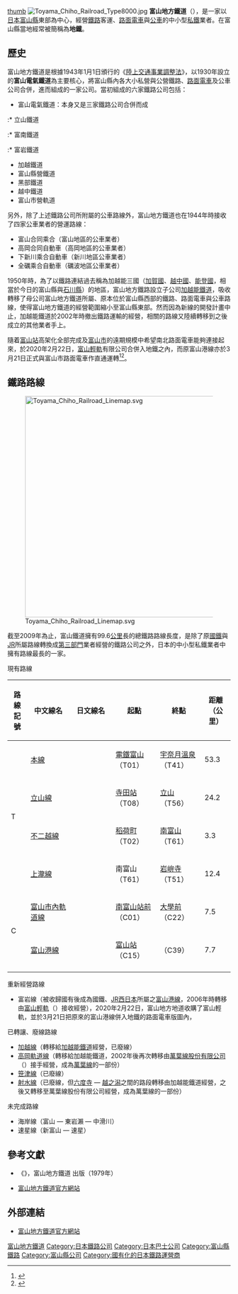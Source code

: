 {{noteTA|G1=Transport}}
[[file:Toyama-chihou-railway-14762.jpg|thumb]]
[[File:Toyama_Chiho_Railroad_Type8000.jpg|thumb]]
'''富山地方鐵道'''（{{jpn|j=富山地方鉄道|hg=とやまちほうてつどう|rm=Toyama Chihō Tetsudō|f=y}}），是一家以[[日本|日本]][[富山縣|富山縣]]東部為中心，經營[[鐵路|鐵路]]客運、[[路面電車|路面電車]]與[[公共汽車|公車]]的中小型[[私鐵|私鐵]]業者。在富山縣當地經常被簡稱為'''地鐵'''。

==歷史==

富山地方鐵道是根據1943年1月1日頒行的《[[陸上交通事業調整法|陸上交通事業調整法]]》，以1930年設立的'''富山電氣鐵道'''為主要核心，將富山縣內各大小私營與公營鐵路、[[路面電車|路面電車]]及公車公司合併，進而組成的一家公司。當初組成的六家鐵路公司包括：
* 富山電氣鐵道：本身又是三家鐵路公司合併而成
:* 立山鐵道
:* 富南鐵道
:* 富岩鐵道
* 加越鐵道
* 富山縣營鐵道
* 黑部鐵道
* 越中鐵道
* 富山市營軌道

另外，除了上述鐵路公司所附屬的公車路線外，富山地方鐵道也在1944年時接收了四家公車業者的營運路線：
* 富山合同乘合（富山地區的公車業者）
* 高岡合同自動車（高岡地區的公車業者）
* 下新川乘合自動車（新川地區公車業者）
* 全礪乘合自動車（礪波地區公車業者）

1950年時，為了以鐵路連結過去稱為加越能三國（[[加賀國|加賀國]]、[[越中國|越中國]]、[[能登國|能登國]]，相當於今日的富山縣與[[石川縣|石川縣]]）的地區，富山地方鐵路設立子公司[[加越能鐵道|加越能鐵道]]，吸收轉移了母公司富山地方鐵道所屬、原本位於富山縣西部的鐵路、路面電車與公車路線，使得富山地方鐵道的經營範圍縮小至富山縣東部。然而因為新線的開發計畫中止，加越能鐵道於2002年時撤出鐵路運輸的經營，相關的路線又陸續轉移到之後成立的其他業者手上。

隨着[[富山站_(日本)|富山站]]高架化全部完成及[[富山市|富山市]]的遠期規模中希望南北路面電車能夠連接起來，於2020年2月22日，[[富山輕軌|富山輕軌]]有限公司合併入地鐵之內，而原富山港線亦於3月21日正式與富山市路面電車作直通運轉<ref name="nikkei20190425">{{Cite news|url = https://www.nikkei.com/article/DGXMZO44203960V20C19A4LB0000/|title = 富山地鉄とライトレールが合併 路面電車を一体運行|publisher = 日本経済新聞|date = 2019-04-25|accessdate = 2019-04-29|archive-date = 2019-05-10|archive-url = https://web.archive.org/web/20190510081032/https://www.nikkei.com/article/DGXMZO44203960V20C19A4LB0000/|dead-url = no}}</ref><ref name="knb20190425">{{Cite web |author= |date=2019-04-25 |url=http://www.knb.ne.jp/news/detail/?sid=21679 |title=ライトレールと地鉄が合併 |website=KNB WEB |publisher=[[北日本放送|北日本放送]] |accessdate=2019-04-25 |archive-date=2019-04-26 |archive-url=https://web.archive.org/web/20190426034025/http://www.knb.ne.jp/news/detail/?sid=21679 |dead-url=no }}</ref>。

==鐵路路線==
[[File:Toyama_Chiho_Railroad_Linemap.svg|500px]]

截至2009年為止，富山鐵道擁有99.6[[公里|公里]]長的總鐵路路線長度，是除了原[[日本國有鐵道|國鐵]]與[[JR|JR]]所屬路線轉換成[[第三部門|第三部門]]業者經營的鐵路公司之外，日本的中小型私鐵業者中擁有路線最長的一家。

;現有路線
{| class="wikitable sortable"
|-
!路線記號
!style="width:5em;"|中文線名
!style="width:5em;"|日文線名
!class="unsortable"|起點
!class="unsortable"|終點
!data-sort-type="number"|距離（公里）
|-
|rowspan=4|T
|[[富山地方鐵道本線|本線]]
|{{lang|ja|本線}}
|[[富山站_(日本)|電鐵富山]]（T01）
|[[宇奈月溫泉站|宇奈月溫泉]]（T41）
|53.3
|-
|[[立山線|立山線]]
|{{lang|ja|立山線}}
|[[寺田站_(富山縣)|寺田站]]（T08）
|[[立山站|立山]]（T56）
|24.2
|-
|[[不二越線|不二越線]]
|{{lang|ja|不二越線}}
|[[稻荷町站_(富山縣)|稻荷町]]（T02）
|[[南富山站|南富山]]（T61）
|3.3
|-
|[[上瀧線|上瀧線]]
|{{lang|ja|上滝線}}
|南富山（T61）
|[[岩峅寺站|岩峅寺]]（T51）
|12.4
|-
|rowspan="2"|C
|[[富山市內軌道線|富山市內軌道線]]
|{{lang|ja|富山市内軌道線}}
|[[南富山站|南富山站前]]（C01）
|[[大學前停留場|大學前]]（C22）
|7.5
|-
|[[富山港線|富山港線]]
|{{lang|ja|富山港線}}
|[[富山站_(日本)|富山站]]（C15）
|{{link-ja|岩瀨濱|岩瀬浜駅|岩瀨濱}}（C39）
|7.7
|-
|}

;重新經營路線
* 富岩線（被收歸國有後成為國鐵、[[JR西日本|JR西日本]]所屬之[[富山港線|富山港線]]，2006年時轉移由[[富山輕軌|富山輕軌]]（{{lang|ja|富山ライトレール}}）接收經營），2020年2月22日，富山地方地道收購了富山輕軌，並於3月21日把原來的富山港線併入地鐵的路面電車版圖內，

;已轉讓、廢線路線
* [[加越線|加越線]]（轉移給[[加越能鐵道|加越能鐵道]]經營，已廢線）
* [[高岡軌道線|高岡軌道線]]（轉移給加越能鐵道，2002年後再次轉移由[[萬葉線股份有限公司|萬葉線股份有限公司]]（{{lang|ja|万葉線株式会社}}）接手經營，成為[[萬葉線|萬葉線]]的一部份）
* [[笹津線|笹津線]]（已廢線）
* [[射水線|射水線]]（已廢線，但[[六度寺站|六度寺]] — [[越之潟站|越之潟]]之間的路段轉移由加越能鐵道經營，之後又轉移至萬葉線股份有限公司經營，成為萬葉線的一部份）

;未完成路線
* 海岸線（富山 — 東岩瀨 — 中滑川）
* 速星線（新富山 — 速星）

==參考文獻==
* 《{{lang|ja|写真でつづる富山地方鉄道50年の歩み}}》，富山地方鐵道 出版（1979年）
* {{ja}}[https://web.archive.org/web/20091212191655/http://www.chitetsu.co.jp/ 富山地方鐵道官方網站]

==外部連結==
* {{ja}}[https://web.archive.org/web/20091212191655/http://www.chitetsu.co.jp/ 富山地方鐵道官方網站]

{{富山地方鐵道路線}}
{{日本路面電車}}

{{DEFAULTSORT:Toyama-Chihou-Tetsudou}}
[[Category:富山地方鐵道|]]
[[Category:日本鐵路公司|Category:日本鐵路公司]]
[[Category:日本巴士公司|Category:日本巴士公司]]
[[Category:富山縣鐵路|Category:富山縣鐵路]]
[[Category:富山縣公司|Category:富山縣公司]]
[[Category:國有化的日本鐵路運營商|Category:國有化的日本鐵路運營商]]